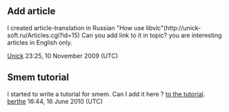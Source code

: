 == Add article ==

I created аrticle-translation in Russian "How use libvlc"(http://unick-soft.ru/Articles.cgi?id=15) Can you add link to it in topic? 	you are interesting articles in English only.

[[User:Unick|Unick]] 23:25, 10 November 2009 (UTC)

== Smem tutorial ==
I started to write a tutorial for smem. Can I add it here ? [http://wiki.videolan.org/Stream_to_memory_%28smem%29_tutorial|link to the tutorial]. 
[[User:Berthe|berthe]] 16:44, 16 June 2010 (UTC)